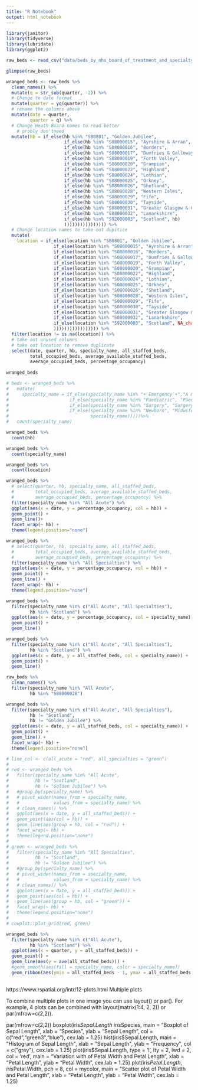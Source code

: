 ```yaml
---
title: "R Notebook"
output: html_notebook
---
```


```r
library(janitor)
library(tidyverse)
library(lubridate)
library(ggplot2)

raw_beds <- read_csv("data/beds_by_nhs_board_of_treatment_and_specialty.csv")
```

```r
glimpse(raw_beds)
```

```r
wranged_beds <- raw_beds %>% 
  clean_names() %>% 
  mutate(q = str_sub(quarter, -2)) %>% 
  # Change to date format
  mutate(quarter = yq(quarter)) %>% 
  # rename the columns above 
  mutate(date = quarter,
         quarter = q) %>% 
  # Change Heath Board names to read better
    # probly don'tneed
  mutate(hb = if_else(hb %in% "SB0801", "Golden Jubilee",
                      if_else(hb %in% "S08000015", "Ayrshire & Arran",
                      if_else(hb %in% "S08000016", "Borders",
                      if_else(hb %in% "S08000017", "Dumfries & Galloway",
                      if_else(hb %in% "S08000019", "Forth Valley",
                      if_else(hb %in% "S08000020", "Grampian",
                      if_else(hb %in% "S08000022", "Highland",
                      if_else(hb %in% "S08000024", "Lothian",
                      if_else(hb %in% "S08000025", "Orkney",
                      if_else(hb %in% "S08000026", "Shetland",
                      if_else(hb %in% "S08000028", "Western Isles",
                      if_else(hb %in% "S08000029", "Fife",
                      if_else(hb %in% "S08000030", "Tayside",
                      if_else(hb %in% "S08000031", "Greater Glasgow & Clyde",
                      if_else(hb %in% "S08000032", "Lanarkshire",
                      if_else(hb %in% "S92000003", "Scotland", hb)
                      )))))))))))))))) %>% 
  # Change location names to take out dupitice
  mutate(
    location = if_else(location %in% "SB0801", "Golden Jubilee",
                  if_else(location %in% "S08000015", "Ayrshire & Arran",
                  if_else(location %in% "S08000016", "Borders",
                  if_else(location %in% "S08000017", "Dumfries & Galloway",
                  if_else(location %in% "S08000019", "Forth Valley",
                  if_else(location %in% "S08000020", "Grampian",
                  if_else(location %in% "S08000022", "Highland",
                  if_else(location %in% "S08000024", "Lothian",
                  if_else(location %in% "S08000025", "Orkney",
                  if_else(location %in% "S08000026", "Shetland",
                  if_else(location %in% "S08000028", "Western Isles",
                  if_else(location %in% "S08000029", "Fife",
                  if_else(location %in% "S08000030", "Tayside",
                  if_else(location %in% "S08000031", "Greater Glasgow & Clyde",
                  if_else(location %in% "S08000032", "Lanarkshire",
                  if_else(location %in% "S92000003", "Scotland", NA_character_ 
                  ))))))))))))))))) %>% 
  filter(location != is.na(location)) %>% 
  # take out unused columns
  # take out location to remove duplicate
  select(date, quarter, hb, specialty_name, all_staffed_beds, 
         total_occupied_beds, average_available_staffed_beds,
         average_occupied_beds, percentage_occupancy)
  
wranged_beds 
```

```r
# beds <- wranged_beds %>% 
#   mutate(
#     specialty_name = if_else(specialty_name %in% "+ Emergency +","A & E",
#                       if_else(specialty_name %in% "Paediatric", "Paediatric",
#                       if_else(specialty_name %in% "Surgery", "Surgery",
#                       if_else(specialty_name %in% "Newborn", "Midwifery", 
#                               specialty_name)))))%>% 
#   count(specialty_name)

```


```r
wranged_beds %>% 
  count(hb)

wranged_beds %>% 
  count(specialty_name)

wranged_beds %>% 
  count(location)
```

```r
wranged_beds %>% 
  # select(quarter, hb, specialty_name, all_staffed_beds, 
  #        total_occupied_beds, average_available_staffed_beds,
  #        average_occupied_beds, percentage_occupancy) %>% 
  filter(specialty_name %in% "All Acute") %>% 
  ggplot(aes(x = date, y = percentage_occupancy, col = hb)) +
  geom_point() +
  geom_line()+
  facet_wrap(~ hb) +
  theme(legend.position="none")
```

```r
wranged_beds %>% 
  # select(quarter, hb, specialty_name, all_staffed_beds, 
  #        total_occupied_beds, average_available_staffed_beds,
  #        average_occupied_beds, percentage_occupancy) %>% 
  filter(specialty_name %in% "All Specialties") %>% 
  ggplot(aes(x = date, y = percentage_occupancy, col = hb)) +
  geom_point() +
  geom_line() +
  facet_wrap(~ hb) +
  theme(legend.position="none")
```

```r
wranged_beds %>% 
  filter(specialty_name %in% c("All Acute", "All Specialties"),
         hb %in% "Scotland") %>% 
  ggplot(aes(x = date, y = percentage_occupancy, col = specialty_name)) +
  geom_point() +
  geom_line()
```

```r
wranged_beds %>% 
  filter(specialty_name %in% c("All Acute", "All Specialties"),
         hb %in% "Scotland") %>% 
  ggplot(aes(x = date, y = all_staffed_beds, col = specialty_name)) +
  geom_point() +
  geom_line()
```


```r
raw_beds %>%
  clean_names() %>% 
  filter(specialty_name %in% "All Acute",
         hb %in% "S08000028")
```

```r
wranged_beds %>% 
  filter(specialty_name %in% c("All Acute", "All Specialties"),
         hb != "Scotland",
         hb != "Golden Jubilee") %>%
  ggplot(aes(x = date, y = all_staffed_beds, col = specialty_name)) +
  geom_point() +
  geom_line() +
  facet_wrap(~ hb) +
  theme(legend.position="none")
```



```r
# line_col <- c(all_acute = "red", all_specialties = "green")
# 
# red <- wranged_beds %>% 
#   filter(specialty_name %in% "All Acute",
#          hb != "Scotland",
#          hb != "Golden Jubilee") %>% 
#   #group_by(specialty_name) %>% 
#   # pivot_wider(names_from = specialty_name, 
#   #             values_from = specialty_name) %>% 
#   # clean_names() %>% 
#   ggplot(aes(x = date, y = all_staffed_beds)) +
#   geom_point(aes(col = hb)) +
#   geom_line(aes(group = hb, col = "red")) +
#   facet_wrap(~ hb) +
#   theme(legend.position="none")
# 
# green <- wranged_beds %>% 
#   filter(specialty_name %in% "All Specialties",
#          hb != "Scotland",
#          hb != "Golden Jubilee") %>% 
#   #group_by(specialty_name) %>% 
#   # pivot_wider(names_from = specialty_name, 
#   #             values_from = specialty_name) %>% 
#   # clean_names() %>% 
#   ggplot(aes(x = date, y = all_staffed_beds)) +
#   geom_point(aes(col = hb)) +
#   geom_line(aes(group = hb, col = "green")) +
#   facet_wrap(~ hb) +
#   theme(legend.position="none")
# 
# cowplot::plot_grid(red, green) 
```



```r
wranged_beds %>% 
  filter(specialty_name %in% c("All Acute"),
         hb %in% "Scotland") %>% 
  ggplot(aes(x = quarter, y = all_staffed_beds)) +
  geom_point() +
  geom_line(aes(y = ave(all_staffed_beds))) +
  #geom_smooth(aes(fill = specialty_name, color = specialty_name))
  geom_ribbon(aes(ymin = all_staffed_beds - 1, ymax = all_staffed_beds + 1), fill = "grey70", orientation = "x") 
  
```

https://www.rspatial.org/intr/12-plots.html
Multiple plots

To combine multiple plots in one image you can use layout() or par(). For example, 4 plots can be combined with layout(matrix(1:4, 2, 2)) or par(mfrow=c(2,2)).

par(mfrow=c(2,2))
boxplot(iris$Sepal.Length~iris$Species, main = "Boxplot of Sepal Length",
        xlab = "Species", ylab = "Sepal Length", col = c("red","green3","blue"),
        cex.lab = 1.25)
hist(iris$Sepal.Length, main = "Histogram of Sepal Length",
     xlab = "Sepal Length", ylab = "Frequency", col = c("grey"), cex.lab = 1.25)
plot(iris$Sepal.Length, type = 'l', lty = 2, lwd = 2, col = 'red',
     main = "Variation with of Petal Width and Petal Length",
     xlab = "Petal Length", ylab = "Petal Width", cex.lab = 1.25)
plot(iris$Petal.Length, iris$Petal.Width, pch = 8, col = mycolor,
     main = "Scatter plot of Petal Width and Petal Length",
     xlab = "Petal Length", ylab = "Petal Width", cex.lab = 1.25)
